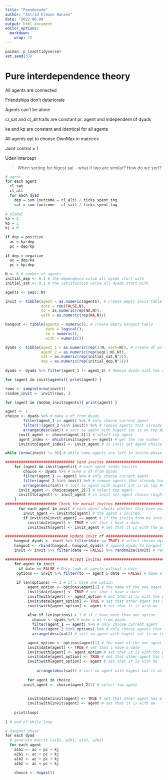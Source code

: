 ```yaml
---
title: "Pseudocode"
author: "Astrid Elmann Hansen"
date: '2022-06-08'
output: html_document
editor_options: 
  markdown: 
    wrap: 72
---
```


```r
pacman::p_load(tidyverse)
set.seed(35)
```


# Pure interdependence theory

All agents are connected

Friendships don't deteriorate

Agents can't be alone

cl_sat and cl_alt traits are constant pr. agent and independent of dyads

ka and kp are constant and identical for all agents

All agents opt to choose OwnMax in matrices

Joint control = 1

Uden intercept

> When sorting for higest sat - what if two are similar? How do we sort?

```r
# agent
for each agent
  cl_sat
  cl_alt
  for each dyad
    dep = sum (outcome – cl_alt) / ticks_spent_tog
    sat = sum (outcome – cl_sat) / ticks_spent_tog
    
# global
ka = 2
kp = 2
kj = 0

if dep = positive
  ac = ka/dep
  pc = dep/kp
  
if dep = negative
  ac = dep/ka
  pc = kp/dep

```

```r
N <- 6 # number of agents
initial_dep <- 0.1 # the dependence value all dyads start with
initial_sat <- 0.1 # the satisfaction value all dyads start with

agents <- seq(1:N)
```


```r
invit <- tibble(agent = as.numeric(agents), # create empty invit table with all agents 
                date = rep(FALSE,N), 
                to = as.numeric(rep(NA,N)), 
                with = as.numeric(rep(NA,N)))

hangout <- tibble(agents = numeric(), # create empty hangout table
                  date = logical(), 
                  to = numeric(), 
                  with = numeric())

dyads <- tibble(agent_1 = as.numeric(rep(1:N, each=N)), # create df with dyads and inital values
                agent_2 = as.numeric(rep(seq(1:N),N)),
                sat = as.numeric(rep(initial_sat,N^2)),
                dep = as.numeric(rep(initial_dep,N^2)))
  
dyads <- dyads %>% filter(agent_1 != agent_2) # Remove dyads with the same agent twice

```

```r
for (agent in invit$agents){ print(agent) }

rows <- sample(nrow(invit))
random_invit <- invit[rows, ]

for (agent in random_invit$agents){ print(agent) }
```
```r
agent <- 1
choice <- dyads %>% # make a df from dyads
        filter(agent_1 == agent) %>% # only choose current agent
        filter(!(agent_2 %in% invit)) %>% # remove agents that already have a date (are no longer in invit)
        arrange(desc(sat)) # sort so agent with higest sat is on top #@
      invit_agent <- choice$agent_2[1] # select top agent
      agent_index <- which(invit$agent == agent) # get the row number for the current agent in invit
      invit$to[agent_index] <- invit_agent # in invit set agent choice (might need where() here ?)
```


```r
while (nrow(invit) != 0){ # while some agents are left in invite-phase

############################### Send invites ###################################
    for (agent in invit$agents){ # each agent sends invites
        choice <- dyads %>% # make a df from dyads
        filter(agent_1 == agent) %>% # only choose current agent
        filter(agent_2 %in% invit) %>% # remove agents that already have a date (are no longer in invit)
        arrange(desc(sat)) # sort so agent with higest sat is on top #### OBS! What i secondary sort????? ####
      invit_agent <- choice$agent_2[1] # select top agent
      invit$to[agent] <- invit_agent # in invit set agent choice (might need where() here ?)
    }
####################### Check for mutual invites ###############################
      for each agent in invit # each agent checks whether they have mutual invites
        invit_agent <- invit$to[agent] # the agent i invited
        if invit$to[invit_agent] == agent # if the invite from my invit_agent is to me
          invit$date[agent] <- TRUE # set that i have a date
          invit$with[agent] <- invit_agent # set that it is with the person i invited

############################ Update invit df ###################################          
    hangout_dyads <- invit %>% filter(date == TRUE) # select chosen dyads
    hangout <- rbind(hangout, hangout_dyads) # append dyads to hangout df
    invit <- invit %>% filter(date == FALSE) %>% randomize(invit) # remove agents with dates from invite, shuffle invit

############################ Accept invites ####################################
    for agent in invit
      if date == FALSE # Only look at agents without a date
     options <- invit %>% filter(to == agent & date == FALSE) # make a df with agents that sent me invites, and are still available
          
     if len(options) == 1 # if i have one option
          agent_option <- options$agent[1] # the name of the one agent that sent me an invite
          invit$date[agent] <- TRUE # set that i have a date
          invit$with[agent] <- agent_option # set that it is with the person on my options list
          invit$date[agent_option] <- TRUE # set that other agent has a date
          invit$with[agent_option] <- agent # set that it is with me
     
          else if len(options) > 1 # if i have more than one option
            choice <- dyads %>% # make a df from dyads
            filter(agent_1 == agent) %>% # only choose current agent
            filter(agent_2 %in% options) %>% # only choose agents that i have as options
            arrange(desc(sat)) # sort so agent with higest sat is on top #### OBS! What i secondary sort????? ####

          agent_option <- options$agent[1] # the name of the one agent that sent me an invite
          invit$date[agent] <- TRUE # set that i have a date
          invit$with[agent] <- agent_option # set that it is with the person on my options list
          invit$date[agent_option] <- TRUE # set that other agent has a date
          invit$with[agent_option] <- agent # set that it is with me
              
              arrange(desc(sat)) # sort so agent with higest sat is on top
        
          for agent in choice
        invit_agent <- choice$agent_2[1] # select top agent
      
        
          invit$date[invit$agent] <- TRUE # set that other agent has a date
          invit$with[invit$agent] <- agent # set that it is with me
          
    print(loop)
    
} # end of while loop
```

```r
# Hangout phase
for each dyad
  # generate matrix (a1b1, a2b1, a1b2, a2b2)
  for each agent
    a1b1 <- ac + pc + kj
    a2b1 <- ac + pc + kj
    a1b2 <- ac + pc + kj
    a2b2 <- ac + pc + kj
    
    choice <- higest()
  
```
